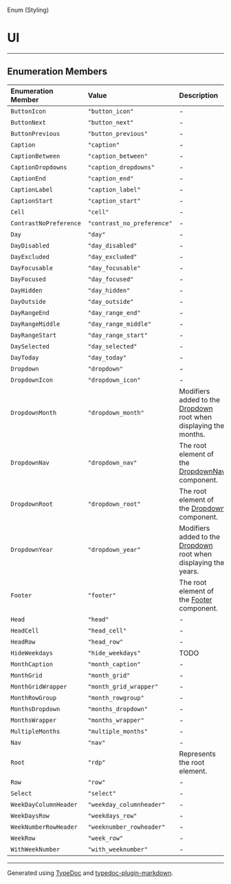 <SectionTitle>Enum (Styling)</SectionTitle>

# UI

<Description>

</Description>

---

## Enumeration Members

| Enumeration Member | Value | Description |
| :------ | :------ | :------ |
| <a id="buttonicon" name="buttonicon"></a> `ButtonIcon` | `"button_icon"` | - |
| <a id="buttonnext" name="buttonnext"></a> `ButtonNext` | `"button_next"` | - |
| <a id="buttonprevious" name="buttonprevious"></a> `ButtonPrevious` | `"button_previous"` | - |
| <a id="caption" name="caption"></a> `Caption` | `"caption"` | - |
| <a id="captionbetween" name="captionbetween"></a> `CaptionBetween` | `"caption_between"` | - |
| <a id="captiondropdowns" name="captiondropdowns"></a> `CaptionDropdowns` | `"caption_dropdowns"` | - |
| <a id="captionend" name="captionend"></a> `CaptionEnd` | `"caption_end"` | - |
| <a id="captionlabel" name="captionlabel"></a> `CaptionLabel` | `"caption_label"` | - |
| <a id="captionstart" name="captionstart"></a> `CaptionStart` | `"caption_start"` | - |
| <a id="cell" name="cell"></a> `Cell` | `"cell"` | - |
| <a id="contrastnopreference" name="contrastnopreference"></a> `ContrastNoPreference` | `"contrast_no_preference"` | - |
| <a id="day" name="day"></a> `Day` | `"day"` | - |
| <a id="daydisabled" name="daydisabled"></a> `DayDisabled` | `"day_disabled"` | - |
| <a id="dayexcluded" name="dayexcluded"></a> `DayExcluded` | `"day_excluded"` | - |
| <a id="dayfocusable" name="dayfocusable"></a> `DayFocusable` | `"day_focusable"` | - |
| <a id="dayfocused" name="dayfocused"></a> `DayFocused` | `"day_focused"` | - |
| <a id="dayhidden" name="dayhidden"></a> `DayHidden` | `"day_hidden"` | - |
| <a id="dayoutside" name="dayoutside"></a> `DayOutside` | `"day_outside"` | - |
| <a id="dayrangeend" name="dayrangeend"></a> `DayRangeEnd` | `"day_range_end"` | - |
| <a id="dayrangemiddle" name="dayrangemiddle"></a> `DayRangeMiddle` | `"day_range_middle"` | - |
| <a id="dayrangestart" name="dayrangestart"></a> `DayRangeStart` | `"day_range_start"` | - |
| <a id="dayselected" name="dayselected"></a> `DaySelected` | `"day_selected"` | - |
| <a id="daytoday" name="daytoday"></a> `DayToday` | `"day_today"` | - |
| <a id="dropdown" name="dropdown"></a> `Dropdown` | `"dropdown"` | - |
| <a id="dropdownicon" name="dropdownicon"></a> `DropdownIcon` | `"dropdown_icon"` | - |
| <a id="dropdownmonth" name="dropdownmonth"></a> `DropdownMonth` | `"dropdown_month"` | Modifiers added to the [Dropdown](/api/next/enumerations/UI.md#dropdown) root when displaying the months. |
| <a id="dropdownnav" name="dropdownnav"></a> `DropdownNav` | `"dropdown_nav"` | The root element of the [DropdownNav](/api/next/enumerations/UI.md#dropdownnav) component. |
| <a id="dropdownroot" name="dropdownroot"></a> `DropdownRoot` | `"dropdown_root"` | The root element of the [Dropdown](/api/next/enumerations/UI.md#dropdown) component. |
| <a id="dropdownyear" name="dropdownyear"></a> `DropdownYear` | `"dropdown_year"` | Modifiers added to the [Dropdown](/api/next/enumerations/UI.md#dropdown) root when displaying the years. |
| <a id="footer" name="footer"></a> `Footer` | `"footer"` | The root element of the [Footer](/api/next/enumerations/UI.md#footer) component. |
| <a id="head" name="head"></a> `Head` | `"head"` | - |
| <a id="headcell" name="headcell"></a> `HeadCell` | `"head_cell"` | - |
| <a id="headrow" name="headrow"></a> `HeadRow` | `"head_row"` | - |
| <a id="hideweekdays" name="hideweekdays"></a> `HideWeekdays` | `"hide_weekdays"` | TODO |
| <a id="monthcaption" name="monthcaption"></a> `MonthCaption` | `"month_caption"` | - |
| <a id="monthgrid" name="monthgrid"></a> `MonthGrid` | `"month_grid"` | - |
| <a id="monthgridwrapper" name="monthgridwrapper"></a> `MonthGridWrapper` | `"month_grid_wrapper"` | - |
| <a id="monthrowgroup" name="monthrowgroup"></a> `MonthRowGroup` | `"month_rowgroup"` | - |
| <a id="monthsdropdown" name="monthsdropdown"></a> `MonthsDropdown` | `"months_dropdown"` | - |
| <a id="monthswrapper" name="monthswrapper"></a> `MonthsWrapper` | `"months_wrapper"` | - |
| <a id="multiplemonths" name="multiplemonths"></a> `MultipleMonths` | `"multiple_months"` | - |
| <a id="nav" name="nav"></a> `Nav` | `"nav"` | - |
| <a id="root" name="root"></a> `Root` | `"rdp"` | Represents the root element. |
| <a id="row" name="row"></a> `Row` | `"row"` | - |
| <a id="select" name="select"></a> `Select` | `"select"` | - |
| <a id="weekdaycolumnheader" name="weekdaycolumnheader"></a> `WeekDayColumnHeader` | `"weekday_columnheader"` | - |
| <a id="weekdaysrow" name="weekdaysrow"></a> `WeekDaysRow` | `"weekdays_row"` | - |
| <a id="weeknumberrowheader" name="weeknumberrowheader"></a> `WeekNumberRowHeader` | `"weeknumber_rowheader"` | - |
| <a id="weekrow" name="weekrow"></a> `WeekRow` | `"week_row"` | - |
| <a id="withweeknumber" name="withweeknumber"></a> `WithWeekNumber` | `"with_weeknumber"` | - |

***

Generated using [TypeDoc](https://typedoc.org) and [typedoc-plugin-markdown](https://typedoc-plugin-markdown.org).
